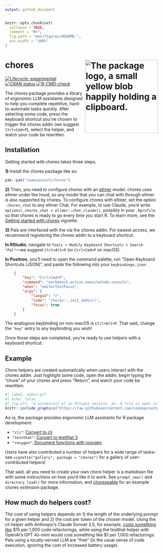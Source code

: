 ```yaml
---
output: github_document
---
```


<!-- README.md is generated from README.Rmd. Please edit that file -->

```r
knitr::opts_chunk$set(
  collapse = TRUE,
  comment = "#>",
  fig.path = "man/figures/README-",
  out.width = "100%"
)
```

# chores <img src="man/figures/logo.png" align="right" height="240" alt="The package logo, a small yellow blob happily holding a clipboard." />

<!-- badges: start -->
[![Lifecycle: experimental](https://img.shields.io/badge/lifecycle-experimental-orange.svg)](https://lifecycle.r-lib.org/articles/stages.html#experimental)
[![CRAN status](https://www.r-pkg.org/badges/version/chores)](https://CRAN.R-project.org/package=chores)
[![R-CMD-check](https://github.com/simonpcouch/chores/actions/workflows/R-CMD-check.yaml/badge.svg)](https://github.com/simonpcouch/chores/actions/workflows/R-CMD-check.yaml)
<!-- badges: end -->

The chores package provides a library of ergonomic LLM assistants designed to help you complete repetitive, hard-to-automate tasks quickly. After selecting some code, press the keyboard shortcut you've chosen to trigger the chores addin (we suggest `Ctrl+Cmd+P`), select the helper, and watch your code be rewritten.

## Installation

Getting started with chores takes three steps.

**1)** Install the chores package like so:

``` r
pak::pak("simonpcouch/chores")
```

**2)** Then, you need to configure chores with an [ellmer](https://ellmer.tidyverse.org/) model. chores uses ellmer under the hood, so any model that you can chat with through ellmer is also supported by chores. To configure chores with ellmer, set the option `.chores_chat` to any ellmer Chat. For example, to use Claude, you'd write `options(.chores_chat = ellmer::chat_claude()`, possibly in your `.Rprofile` so that chores is ready to go every time you start R. To learn more, see the [Getting started with chores](https://simonpcouch.github.io/chores/articles/chores.html) vignette.

**3)** Pals are interfaced with the via the chores addin. For easiest access, we recommend registering the chores addin to a keyboard shortcut.

**In RStudio**, navigate to `Tools > Modify Keyboard Shortcuts > Search "Pal"`---we suggest `Ctrl+Alt+P` (or `Ctrl+Cmd+P` on macOS).

**In Positron**, you'll need to open the command palette, run "Open Keyboard Shortcuts (JSON)", and paste the following into your `keybindings.json`:

```json
    {
        "key": "Ctrl+Cmd+P",
        "command": "workbench.action.executeCode.console",
        "when": "editorTextFocus",
        "args": {
            "langId": "r",
            "code": "chores::.init_addin()",
            "focus": true
        }
    }
```

The analogous keybinding on non-macOS is `Ctrl+Alt+P`. That said, change the `"key"` entry to any keybinding you wish!

Once those steps are completed, you're ready to use helpers with a keyboard shortcut.

## Example

Chore helpers are created automatically when users interact with the chores addin. Just highlight some code, open the addin, begin typing the "chore" of your chores and press "Return", and watch your code be rewritten:

```r
#| label: addin-gif
#| echo: false
#| fig-alt: "A screencast of an RStudio session. An .R file is open in the editor with a function definition. The user selects various subsets of the function and, after selecting from a dropdown menu, the helper assistant converts erroring code and drafts function documentation."
knitr::include_graphics("https://raw.githubusercontent.com/simonpcouch/chores/refs/heads/main/inst/figs/addin.gif")
```

As-is, the package provides ergonomic LLM assistants for R package development:

* `"cli"`: [Convert to cli](https://simonpcouch.github.io/chores/reference/cli_helper.html)
* `"testthat"`: [Convert to testthat 3](https://simonpcouch.github.io/chores/reference/testthat_helper.html)
* `"roxygen"`: [Document functions with roxygen](https://simonpcouch.github.io/chores/reference/roxygen_helper.html)

Users have also contributed a number of helpers for a wide range of tasks--see `vignette("gallery", package = "chores")` for a gallery of user-contributed helpers!

That said, all you need to create your own chore helper is a markdown file with some instructions on how you'd like it to work. See `prompt_new()` and `directory_load()` for more information, and [chorespable](https://github.com/simonpcouch/chorespable) for an example chores extension package.

## How much do helpers cost?

The cost of using helpers depends on 1) the length of the underlying prompt for a given helper and 2) the cost per token of the chosen model. Using the cli helper with Anthropic's Claude Sonnet 3.5, for example, [costs something like](https://simonpcouch.github.io/chores/reference/cli_helper.html#cost) \$15 per 1,000 code refactorings, while using the testthat helper with OpenAI's GPT 4o-mini would cost something like \$1 per 1,000 refactorings. Pals using a locally-served LLM are "free" (in the usual sense of code execution, ignoring the cost of increased battery usage).
